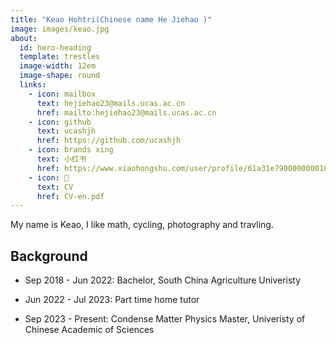 ```yaml
---
title: "Keao Hohtri(Chinese name He Jiehao )"
image: images/keao.jpg
about:
  id: hero-heading
  template: trestles
  image-width: 12em
  image-shape: round
  links:
    - icon: mailbox
      text: hejiehao23@mails.ucas.ac.cn
      href: mailto:hejiehao23@mails.ucas.ac.cn
    - icon: github
      text: ucashjh
      href: https://github.com/ucashjh
    - icon: brands xing
      text: 小红书
      href: https://www.xiaohongshu.com/user/profile/61a31e790000000010007c40
    - icon: 📝
      text: CV
      href: CV-en.pdf  
---
```


::: {#hero-heading}

My name is Keao, I like math, cycling, photography and travling.


## Background

- Sep 2018 - Jun 2022: Bachelor, South China Agriculture Univeristy
 
- Jun 2022 - Jul 2023: Part time home tutor
- Sep 2023 - Present: Condense Matter Physics Master, Univeristy of Chinese Academic of Sciences

:::
